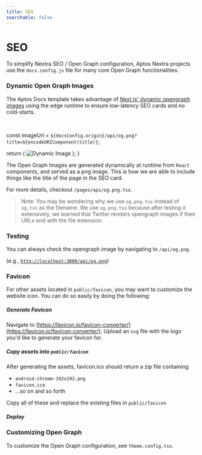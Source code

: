 ```yaml
---
title: SEO
searchable: false
---
```



# SEO

To simplify Nextra SEO / Open Graph configuration, Aptos Nextra projects use the 
`docs.config.js` file for many core Open Graph functionalities.

### Dynamic Open Graph Images

The Aptos Docs template takes advantage of [Next.js' dynamic opengraph images](https://vercel.com/docs/functions/og-image-generation)
using the edge runtime to ensure low-latency SEO cards and no cold-starts.

<br />

  const imageUrl = `${docsConfig.origin}/api/og.png?title=${encodeURIComponent(title)}`;
  
  return (
    <img src={imageUrl} alt="Dynamic Image" />
  );
}

<DynamicImage title="Dynamic Image" />

The Open Graph Images are generated dynamically at runtime from `React` components, and served as a png image. 
This is how we are able to include things like the title of the page in the SEO card.

For more details, checkout `/pages/api/og.png.tsx`.

<FileTree>
  <FileTree.Folder name="pages" defaultOpen>
    <FileTree.File name="_meta.ts" />
    <FileTree.Folder name="api">
      <FileTree.Folder name="og.png.tsx" active />
    </FileTree.Folder>
    <FileTree.Folder name="en" />
    <FileTree.File name="_app.tsx" />
  </FileTree.Folder>
  <FileTree.File name="docs.config.js" />
  <FileTree.File name="theme.config.tsx" />
  <FileTree.File name="package.json" />
</FileTree>

> Note: You may be wondering why we use `og.png.tsx` instead of `og.tsx` as the filename. 
We use `og.png.tsx` because after testing it extensively, we learned that
Twitter renders opengraph images if their URLs end with the file extension.

### Testing

You can always check the opengraph image by navigating to `/api/og.png`.

(e.g., [`http://localhost:3000/api/og.png`](http://localhost:3000/api/og.png))

### Favicon

<FileTree>
  <FileTree.Folder name="pages" defaultOpen />
  <FileTree.Folder name="public" defaultOpen>
    <FileTree.Folder name="favicon" defaultOpen>
      <FileTree.File name="favicon.ico" active />
    </FileTree.Folder>
  </FileTree.Folder>
  <FileTree.File name="docs.config.js" />
  <FileTree.File name="theme.config.tsx" />
  <FileTree.File name="package.json" />
</FileTree>

For other assets located in `public/favicon`, you may want to customize the
website icon. You can do so easily by doing the following:


<Steps>

##### Generate Favicon

Navigate to [https://favicon.io/favicon-converter/](https://favicon.io/favicon-converter/).
Upload an `svg` file with the logo you'd like to generate your favicon for.

##### Copy assets into `public/favicon`

After generating the assets, favicon.ico should return a zip file containing

- `android-chrome-192x192.png`
- `favicon.ico`
- ...so on and so forth

Copy all of these and replace the existing files in `public/favicon`

##### Deploy

</Steps>

### Customizing Open Graph

To customize the Open Graph configuration, see `theme.config.tsx`.
